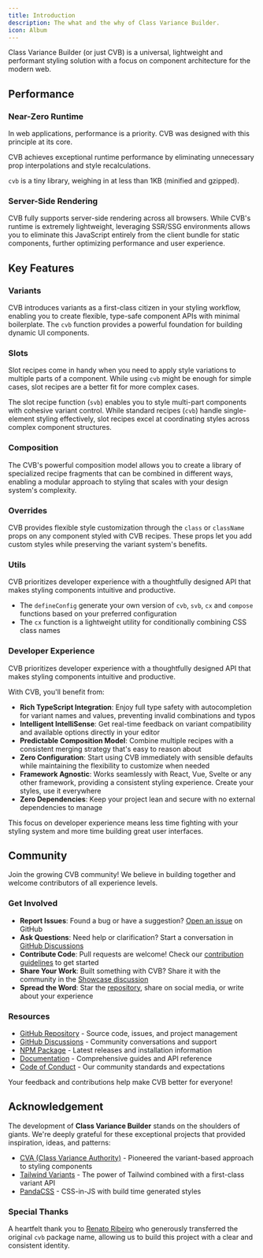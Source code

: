 ```yaml
---
title: Introduction
description: The what and the why of Class Variance Builder.
icon: Album
---
```


Class Variance Builder <span className='text-fd-muted-foreground text-sm'>(or just CVB)</span> is a universal, lightweight and performant styling solution with a focus on component architecture for the modern web.

## Performance

### Near-Zero Runtime

In web applications, performance is a priority. CVB was designed with this principle at its core.

CVB achieves exceptional runtime performance by eliminating unnecessary prop interpolations and style recalculations.

<Callout>`cvb` is a tiny library, weighing in at less than 1KB (minified and gzipped).</Callout>

### Server-Side Rendering

CVB fully supports server-side rendering across all browsers. While CVB's runtime is extremely lightweight, leveraging SSR/SSG environments allows you to eliminate this JavaScript entirely from the client bundle for static components, further optimizing performance and user experience.

## Key Features

### Variants

CVB introduces variants as a first-class citizen in your styling workflow, enabling you to create flexible, type-safe component APIs with minimal boilerplate. The `cvb` function provides a powerful foundation for building dynamic UI components.

### Slots

Slot recipes come in handy when you need to apply style variations to multiple parts of a component. While using `cvb` might be enough for simple cases, slot recipes are a better fit for more complex cases.

The slot recipe function (`svb`) enables you to style multi-part components with cohesive variant control. While standard recipes (`cvb`) handle single-element styling effectively, slot recipes excel at coordinating styles across complex component structures.

### Composition

The CVB's powerful composition model allows you to create a library of specialized recipe fragments that can be combined in different ways, enabling a modular approach to styling that scales with your design system's complexity.

### Overrides

CVB provides flexible style customization through the `class` or `className` props on any component styled with CVB recipes. These props let you add custom styles while preserving the variant system's benefits.

### Utils

CVB prioritizes developer experience with a thoughtfully designed API that makes styling components intuitive and productive.

- The `defineConfig` generate your own version of `cvb`, `svb`, `cx` and `compose` functions based on your preferred configuration
- The `cx` function is a lightweight utility for conditionally combining CSS class names

### Developer Experience

CVB prioritizes developer experience with a thoughtfully designed API that makes styling components intuitive and productive.

With CVB, you'll benefit from:

- **Rich TypeScript Integration**: Enjoy full type safety with autocompletion for variant names and values, preventing invalid combinations and typos
- **Intelligent IntelliSense**: Get real-time feedback on variant compatibility and available options directly in your editor
- **Predictable Composition Model**: Combine multiple recipes with a consistent merging strategy that's easy to reason about
- **Zero Configuration**: Start using CVB immediately with sensible defaults while maintaining the flexibility to customize when needed
- **Framework Agnostic**: Works seamlessly with React, Vue, Svelte or any other framework, providing a consistent styling experience. Create your styles, use it everywhere
- **Zero Dependencies**: Keep your project lean and secure with no external dependencies to manage

This focus on developer experience means less time fighting with your styling system and more time building great user interfaces.

## Community

Join the growing CVB community! We believe in building together and welcome contributors of all experience levels.

### Get Involved

- **Report Issues**: Found a bug or have a suggestion? [Open an issue](https://github.com/gperdomor/cvb/issues/new/choose) on GitHub
- **Ask Questions**: Need help or clarification? Start a conversation in [GitHub Discussions](https://github.com/gperdomor/cvb/discussions)
- **Contribute Code**: Pull requests are welcome! Check our [contribution guidelines](https://github.com/gperdomor/cvb/blob/main/CONTRIBUTING.md) to get started
- **Share Your Work**: Built something with CVB? Share it with the community in the [Showcase discussion](https://github.com/gperdomor/cvb/discussions/categories/show-and-tell)
- **Spread the Word**: Star the [repository](https://github.com/gperdomor/cvb), share on social media, or write about your experience

### Resources

- [GitHub Repository](https://github.com/gperdomor/cvb) - Source code, issues, and project management
- [GitHub Discussions](https://github.com/gperdomor/cvb/discussions) - Community conversations and support
- [NPM Package](https://www.npmjs.com/package/cvb) - Latest releases and installation information
- [Documentation](https://class-variance-builder.vercel.app) - Comprehensive guides and API reference
- [Code of Conduct](https://github.com/gperdomor/cvb/blob/main/CODE_OF_CONDUCT.md) - Our community standards and expectations

Your feedback and contributions help make CVB better for everyone!

## Acknowledgement

The development of **Class Variance Builder** stands on the shoulders of giants. We're deeply grateful for these exceptional projects that provided inspiration, ideas, and patterns:

- [CVA (Class Variance Authority)](https://cva.style/) - Pioneered the variant-based approach to styling components
- [Tailwind Variants](https://tailwind-variants.org/) - The power of Tailwind combined with a first-class variant API
- [PandaCSS](https://panda-css.com/) - CSS-in-JS with build time generated styles

### Special Thanks

A heartfelt thank you to [Renato Ribeiro](https://github.com/renatorib) who generously transferred the original `cvb` package name, allowing us to build this project with a clear and consistent identity.
